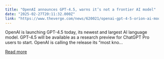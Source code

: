 ```yaml
---
title: "OpenAI announces GPT-4.5, warns it’s not a frontier AI model"
date: "2025-02-27T20:11:32.000Z"
link: "https://www.theverge.com/news/620021/openai-gpt-4-5-orion-ai-model-release"
---
```


OpenAI is launching GPT-4.5 today, its newest and largest AI language model. GPT-4.5 will be available as a research preview for ChatGPT Pro users to start. OpenAI is calling the release its “most kno...

[Read more](https://www.theverge.com/news/620021/openai-gpt-4-5-orion-ai-model-release)
